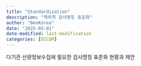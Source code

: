 ```yaml
---
title: "Standardization"
description: "핵릐학 검사명칭 표준화"
author: "BenKorea"
date: "2025-03-01"
date-modified: last-modification
categories: [DICOM]
---
```



다기관 선량정보수집에 필요한 검사명칭 표준화 현황과 제안







